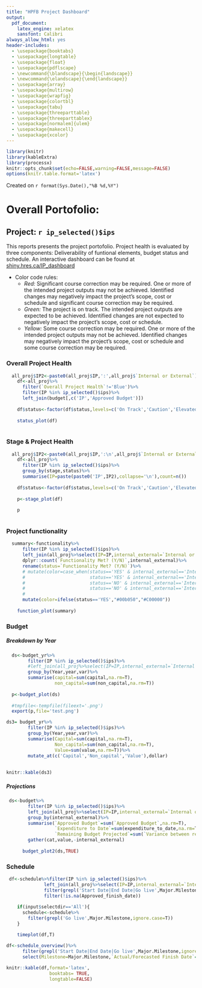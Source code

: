 ```yaml
---
title: "HPFB Project Dashboard"
output: 
  pdf_document:
    latex_engine: xelatex
    sansfont: Calibri
always_allow_html: yes
header-includes:
  - \usepackage{booktabs}
  - \usepackage{longtable}
  - \usepackage{float}
  - \usepackage{pdflscape}
  - \newcommand{\blandscape}{\begin{landscape}}
  - \newcommand{\elandscape}{\end{landscape}}
  - \usepackage{array}
  - \usepackage{multirow}
  - \usepackage{wrapfig}
  - \usepackage{colortbl}
  - \usepackage{tabu}
  - \usepackage{threeparttable}
  - \usepackage{threeparttablex}
  - \usepackage[normalem]{ulem}
  - \usepackage{makecell}
  - \usepackage{xcolor}
---
```


```r
library(knitr)
library(kableExtra)
library(processx)
knitr::opts_chunk$set(echo=FALSE,warning=FALSE,message=FALSE)
options(knitr.table.format='latex')
```

Created on `r format(Sys.Date(),"%B %d,%Y")`

# Overall Portofolio:
## Project: `r ip_selected()$ips`

This reports presents the project portofolio. Project health is evaluated by three components: Deliverability of funtional elements, budget status and schedule. An interactive dashboard can be found at [shiny.hres.ca/IP_dashboard](shiny.hres.ca/IP_dashboard)

* Color code rules:
   + *Red:* Significant course correction may be required. One or more of the intended project outputs may not be achieved. Identified changes may negatively impact the project's scope, cost or schedule and significant course correction may be required. 
   + *Green:* The project is on track. The intended project outputs are expected to be achieved. Identified changes are not expected to negatively impact the project's scope, cost or schedule. 
   + *Yellow:* Some course correction may be required. One or more of the intended project outputs may not be achieved. Identified changes may negatively impact the project's scope, cost or schedule and some course correction may be required.

### Overall Project Health

```r
  all_proj$IP2<-paste0(all_proj$IP,':',all_proj$`Internal or External`)
    df<-all_proj%>%
      filter(`Overall Project Health`!='Blue')%>%
      filter(IP %in% ip_selected()$ips)%>%
      left_join(budget[,c('IP','Approved Budget')])
    
    df$status<-factor(df$status,levels=c('On Track','Caution','Elevated Risk'))
    
    status_plot(df)
    
```

### Stage & Project Health
```r
  all_proj$IP2<-paste0(all_proj$IP,':\n',all_proj$`Internal or External`)
    df<-all_proj%>%
      filter(IP %in% ip_selected()$ips)%>%
      group_by(stage,status)%>%
      summarise(IP=paste(paste0('IP',IP2),collapse='\n'),count=n())
    
    df$status<-factor(df$status,levels=c('On Track','Caution','Elevated Risk','Not yet started'))
    
    p<-stage_plot(df)
    
    p
    
```

### Project functionality
```r
  summary<-functionality%>%
      filter(IP %in% ip_selected()$ips)%>%
      left_join(all_proj%>%select(IP=IP,internal_external=`Internal or External`))%>%
      dplyr::count(`Functionality Met? (Y/N)`,internal_external)%>%
      rename(status=`Functionality Met? (Y/N)`)%>%
      # mutate(color=case_when(status=='YES' & internal_external=='Internal'~"#97edbe",
      #                        status=='YES' & internal_external=='Internal & External'~ "#00b050",
      #                        status=='NO' & internal_external=='Internal'~"#eda8a8",
      #                        status=='NO' & internal_external=='Internal & External'~ "#C00000"))
      # 
      mutate(color=ifelse(status=='YES',"#00b050","#C00000"))
    
    function_plot(summary)
```


### Budget
##### Breakdown by Year

```r
  ds<-budget_yr%>%
        filter(IP %in% ip_selected()$ips)%>%
        #left_join(all_proj%>%select(IP=IP,internal_external=`Internal or External`))%>%
        group_by(Year,year,var)%>%
        summarise(capital=sum(capital,na.rm=T),
                  non_capital=sum(non_capital,na.rm=T))
      
  p<-budget_plot(ds)
  
  #tmpfile<-tempfile(fileext='.png')
  export(p,file='test.png')
```


```r
ds3= budget_yr%>%
        filter(IP %in% ip_selected()$ips)%>%
        group_by(Year,year,var)%>%
        summarise(Capital=sum(capital,na.rm=T),
                  Non_capital=sum(non_capital,na.rm=T),
                  Value=sum(value,na.rm=T))%>%
        mutate_at(c('Capital','Non_capital','Value'),dollar)
      
    
knitr::kable(ds3)
```

\newpage
##### Projections
```r
 ds<-budget%>%
        filter(IP %in% ip_selected()$ips)%>%
        left_join(all_proj%>%select(IP=IP,internal_external=`Internal or External`))%>%
        group_by(internal_external)%>%
        summarise(`Approved Budget`=sum(`Approved Budget`,na.rm=T),
                  `Expenditure to Date`=sum(expenditure_to_date,na.rm=T),
                  `Remaining Budget Projected`=sum(`Variance between remaining approved budget projected spending`,na.rm=T))%>%
        gather(cat,value,-internal_external)
      
      budget_plot2(ds,TRUE)
```

\newpage
\blandscape

### Schedule
```r
 df<-schedule%>%filter(IP %in% ip_selected()$ips)%>%
              left_join(all_proj%>%select(IP=IP,internal_external=`Internal or External`))%>%
              filter(grepl('Start Date|End Date|Go live',Major.Milestone,ignore.case=T))%>%
              filter(!is.na(Approved_finish_date))
    
    if(input$selectdir=='All'){
      schedule<-schedule%>%
        filter(grepl('Go live',Major.Milestone,ignore.case=T))
    }

    timeplot(df,T)
```

```r
df<-schedule_overview()%>%
      filter(grepl('Start Date|End Date|Go live',Major.Milestone,ignore.case=T))%>%
      select(Milestone=Major.Milestone,`Actual/Forecasted Finish Date`=Approved_finish_date)
    
knitr::kable(df,format='latex',
                booktabs= TRUE,
                longtable=FALSE)
```

\elandscape
\newpage
